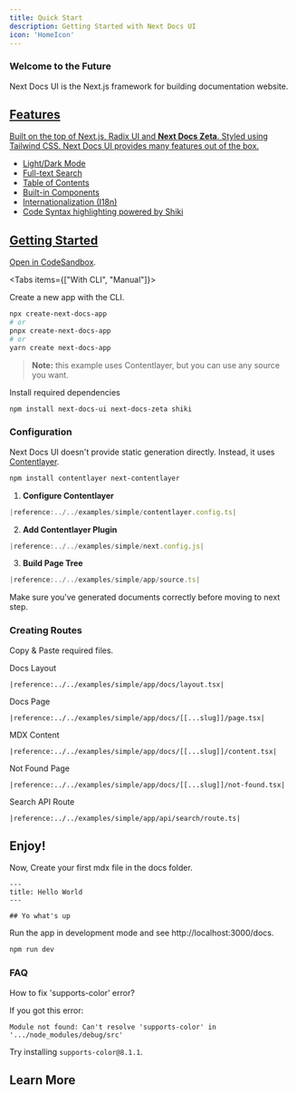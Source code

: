 ```yaml
---
title: Quick Start
description: Getting Started with Next Docs UI
icon: 'HomeIcon'
---
```



<div className="w-full rounded-2xl p-1 shadow-xl shadow-blue-800 bg-blue-700">
  <div className="nd-not-prose from-black rounded-[inherit] bg-gradient-to-br to-black/10 p-4">
    <h3 className="mb-1 text-lg font-medium text-white">Welcome to the Future</h3>
    <p className="text-white/70 text-sm">Next Docs UI is the Next.js framework for building documentation website.</p>
    <div className="mt-4 flex flex-row">
      <a
        href="https://githubbox.com/SonMooSans/next-docs-ui-template"
        className="bg-secondary text-secondary-foreground hover:bg-secondary/80 block rounded-full px-4 py-2 text-xs font-medium transition-colors"
        target="_blank"
        rel="noreferrer noopener"
        children="Open Demo ->"
      />
    </div>

  </div>
</div>

## Features

Built on the top of Next.js, Radix UI and **Next Docs Zeta**. Styled using
Tailwind CSS. Next Docs UI provides many features out of the box.

- Light/Dark Mode
- Full-text Search
- Table of Contents
- Built-in Components
- Internationalization (I18n)
- Code Syntax highlighting powered by Shiki

## Getting Started

Open in [CodeSandbox](https://githubbox.com/SonMooSans/next-docs-ui-template).

<Tabs items={["With CLI", "Manual"]}>

<Tab value="With CLI">

Create a new app with the CLI.

```bash
npx create-next-docs-app
# or
pnpx create-next-docs-app
# or
yarn create next-docs-app
```

> **Note:** this example uses Contentlayer, but you can use any source you want.

</Tab>

<Tab value="Manual">

Install required dependencies

```bash
npm install next-docs-ui next-docs-zeta shiki
```

<h3>Configuration</h3>

Next Docs UI doesn't provide static generation directly. Instead, it uses
[Contentlayer](https://www.contentlayer.dev).

```bash
npm install contentlayer next-contentlayer
```

1. **Configure Contentlayer**

```ts {4} title="contentlayer.config.ts"
|reference:../../examples/simple/contentlayer.config.ts|
```

2. **Add Contentlayer Plugin**

```js title="next.config.js"
|reference:../../examples/simple/next.config.js|
```

3. **Build Page Tree**

```ts title="app/source.ts"
|reference:../../examples/simple/app/source.ts|
```

Make sure you've generated documents correctly before moving to next step.

<h3>Creating Routes</h3>

Copy & Paste required files.

<Accordion type="single" collapsible>

<AccordionItem value="root-layout">
<AccordionTrigger>Docs Layout</AccordionTrigger>
<AccordionContent>

```tsx title="app/docs/layout.tsx"
|reference:../../examples/simple/app/docs/layout.tsx|
```

</AccordionContent>
</AccordionItem>

<AccordionItem value="docs-page">
<AccordionTrigger>Docs Page</AccordionTrigger>
<AccordionContent>

```tsx title="app/docs/[[...slug]]/page.tsx"
|reference:../../examples/simple/app/docs/[[...slug]]/page.tsx|
```

</AccordionContent>
</AccordionItem>

<AccordionItem value="content">
<AccordionTrigger>MDX Content</AccordionTrigger>
<AccordionContent>

```tsx title="app/docs/[[...slug]]/content.tsx"
|reference:../../examples/simple/app/docs/[[...slug]]/content.tsx|
```

</AccordionContent>
</AccordionItem>

<AccordionItem value="not-found">
<AccordionTrigger>Not Found Page</AccordionTrigger>
<AccordionContent>

```tsx title="app/docs/[[...slug]]/not-found.tsx"
|reference:../../examples/simple/app/docs/[[...slug]]/not-found.tsx|
```

</AccordionContent>
</AccordionItem>

<AccordionItem value="api-route">
<AccordionTrigger>Search API Route</AccordionTrigger>
<AccordionContent>

```tsx title="app/api/search/route.ts"
|reference:../../examples/simple/app/api/search/route.ts|
```

</AccordionContent>
</AccordionItem>

</Accordion>

</Tab>
</Tabs>

## Enjoy!

Now, Create your first mdx file in the docs folder.

```mdx title="/content/docs/index.mdx"
---
title: Hello World
---

## Yo what's up
```

Run the app in development mode and see http://localhost:3000/docs.

```bash
npm run dev
```

### FAQ

<Accordion type="single" collapsible>
<AccordionItem value="fix-error">
<AccordionTrigger>How to fix 'supports-color' error?</AccordionTrigger>
<AccordionContent>

If you got this error:

```
Module not found: Can't resolve 'supports-color' in '.../node_modules/debug/src'
```

Try installing `supports-color@8.1.1`.

</AccordionContent>
</AccordionItem>
</Accordion>

## Learn More

<Cards>
  <Card
    href="/docs/headless/contentlayer#pages-structure"
    title="Page Structure"
    description="Learn how to structure your pages"
  />
  <Card
    href="/docs/ui/internationalization"
    title="Learn I18n"
    description="Learn how to implement I18n"
  />
  <Card
    href="/docs/ui/theme"
    title="Theming"
    description="Add themes to Next Docs UI"
  />
  <Card
    href="/docs/ui/components/codeblock"
    title="Code Block"
    description="Learn how to use code blocks in MDX"
  />
</Cards>
